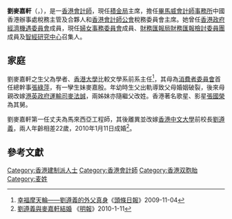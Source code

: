 {{Infobox officeholder
| name        = 劉麥嘉軒
| native_name = Ayesha Lau
| honorific-suffix = [[銅紫荊星章|BBS]] [[太平紳士|JP]]
| othername = 麥嘉軒<br />Ayesha MacPherson
| birthname = 亞嘉軒<br />Ayesha Abbas
| birth_date  = {{birth date and age|1966|5|27}}
| birth_place = {{BHKG}}
| nationality = {{CNHK}}
| parents     = {{tsl|en|Ackbar Abbas|亞巴斯}}（父）<br>[[張綠萍|張綠萍]]（母）
| relatives   = [[麥法誠|麥法誠]]（繼父）<br>[[張國榮|張國榮]]（舅父）<br>[[張活海|張活海]]（外祖父）<br>潘玉瑤（外祖母）
| spouse      = [[劉遵義|劉遵義]]
}}

'''劉麥嘉軒'''{{BBS}}{{JP}}（{{lang|en|Ayesha MacPherson Lau}}，{{bd|1966年||||L刘}}），是一[[香港|香港]][[會計師|會計師]]，現任[[積金局|積金局]]主席，擔任[[畢馬威會計師事務所|畢馬威會計師事務所]]中國香港辦事處稅務主管及合夥人和[[香港會計師公會|香港會計師公會]]稅務委員會主席。她曾任[[香港政府|香港政府]][[經濟機遇委員會|經濟機遇委員會]]成員，現任[[婦女事務委員會|婦女事務委員會]]成員、[[財務匯報局|財務匯報局]][[財務匯報檢討委員團|財務匯報檢討委員團]]成員及[[智經研究中心|智經研究中心]]召集人。

==家庭==
劉麥嘉軒之生父為{{tsl|en|South Asians in Hong Kong|印裔香港}}學者、[[香港大學|香港大學]]比較文學系前系主任{{tsl|en|Ackbar Abbas|亞巴斯}}<ref>[http://news.hkheadline.com/dailynews/headline_news_detail_columnist.asp?id=93166&section_name=wtt&kw=15 幸福摩天輪——劉遵義的外父真身]《[[頭條日報|頭條日報]]》2009-11-04</ref>，其母為[[消費者委員會|消費者委員會]]首任總幹事[[張綠萍|張綠萍]]，有一孿生妹麥嘉殷。年幼時生父出軌導致父母婚姻破裂，後來母親改嫁[[港英政府|港英政府]][[運輸司|運輸司]][[麥法誠|麥法誠]]，兩姊妹亦隨繼父改姓。香港著名歌星、影星[[張國榮|張國榮]]為其舅。

劉麥嘉軒第一任丈夫為馬來西亞工程師，其後離異並改嫁[[香港中文大學|香港中文大學]]前校長[[劉遵義|劉遵義]]，兩人年齡相差22歲，2010年1月11日成婚<ref>[http://hk.news.yahoo.com/article/100111/4/g28m.html 劉遵義與麥嘉軒結婚] {{Wayback|url=http://hk.news.yahoo.com/article/100111/4/g28m.html |date=20100114164159 }}《[[明報|明報]]》2010-1-11</ref>。

== 參考文獻 ==
{{Reflist}}

[[Category:香港建制派人士|Category:香港建制派人士]]
[[Category:香港會計師|Category:香港會計師]]
[[Category:香港双胞胎|Category:香港双胞胎]]
[[Category:麦姓|Category:麦姓]]